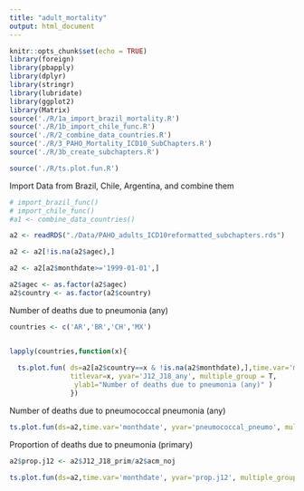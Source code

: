 ```yaml
---
title: "adult_mortality"
output: html_document
---
```


```r
knitr::opts_chunk$set(echo = TRUE)
library(foreign)
library(pbapply)
library(dplyr)
library(stringr)
library(lubridate)
library(ggplot2)
library(Matrix)
source('./R/1a_import_brazil_mortality.R')
source('./R/1b_import_chile_func.R')
source('./R/2_combine_data_countries.R')
source('./R/3_PAHO_Mortality_ICD10_SubChapters.R')
source('./R/3b_create_subchapters.R')

source('./R/ts.plot.fun.R')

```

Import Data from Brazil, Chile, Argentina, and combine them
```r
# import_brazil_func()
# import_chile_func()
#a1 <- combine_data_countries()
```

```r
a2 <- readRDS("./Data/PAHO_adults_ICD10reformatted_subchapters.rds")

a2 <- a2[!is.na(a2$agec),]

a2 <- a2[a2$monthdate>='1999-01-01',]

a2$agec <- as.factor(a2$agec)
a2$country <- as.factor(a2$country)

```


Number of deaths due to pneumonia (any)

```r

countries <- c('AR','BR','CH','MX')


lapply(countries,function(x){ 
  
  ts.plot.fun( ds=a2[a2$country==x & !is.na(a2$monthdate),],time.var='monthdate',
               titlevar=x, yvar='J12_J18_any', multiple_group = T,
                ylab1="Number of deaths due to pneumonia (any)" )
               })

```

Number of deaths due to pneumococcal pneumonia (any)

```r

ts.plot.fun(ds=a2,time.var='monthdate', yvar='pneumococcal_pneumo', multiple_group = T, group.var='agec', ylab1="Number of deaths due to pneumococcal pneumonia")

```

Proportion of deaths due to pneumonia (primary)

```r

a2$prop.j12 <- a2$J12_J18_prim/a2$acm_noj

ts.plot.fun(ds=a2,time.var='monthdate', yvar='prop.j12', multiple_group = T, group.var='agec', ylab1="Proportion of deaths due to pneumonia")

```




